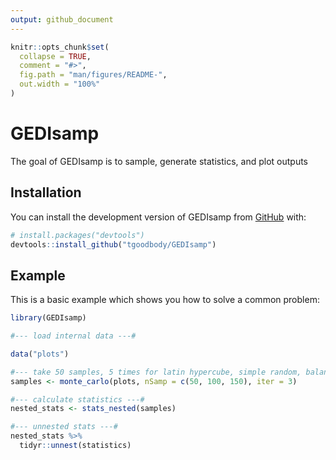 ```yaml
---
output: github_document
---
```


<!-- README.md is generated from README.Rmd. Please edit that file -->

```r
knitr::opts_chunk$set(
  collapse = TRUE,
  comment = "#>",
  fig.path = "man/figures/README-",
  out.width = "100%"
)
```

# GEDIsamp

<!-- badges: start -->
<!-- badges: end -->

The goal of GEDIsamp is to sample, generate statistics, and plot outputs

## Installation

You can install the development version of GEDIsamp from [GitHub](https://github.com/) with:

``` r
# install.packages("devtools")
devtools::install_github("tgoodbody/GEDIsamp")
```

## Example

This is a basic example which shows you how to solve a common problem:

```r
library(GEDIsamp)

#--- load internal data ---#

data("plots")

#--- take 50 samples, 5 times for latin hypercube, simple random, balanced sampling methods ---#
samples <- monte_carlo(plots, nSamp = c(50, 100, 150), iter = 3)

#--- calculate statistics ---#
nested_stats <- stats_nested(samples)

#--- unnested stats ---#
nested_stats %>%
  tidyr::unnest(statistics)
```
